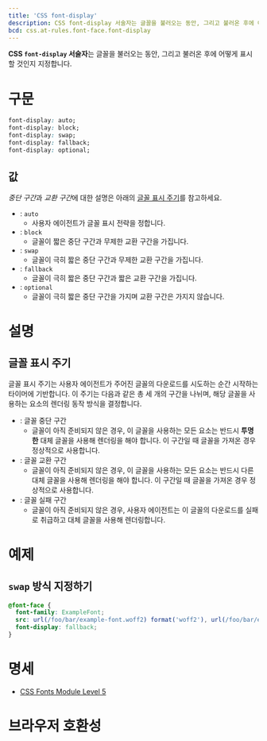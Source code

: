 ```yaml
---
title: 'CSS font-display'
description: CSS font-display 서술자는 글꼴을 불러오는 동안, 그리고 불러온 후에 어떻게 표시할 것인지 지정합니다.
bcd: css.at-rules.font-face.font-display
---
```


**CSS `font-display` 서술자**는 글꼴을 불러오는 동안, 그리고 불러온 후에 어떻게 표시할 것인지 지정합니다.

# 구문

```css
font-display: auto;
font-display: block;
font-display: swap;
font-display: fallback;
font-display: optional;
```

## 값

*중단 구간*과 *교환 구간*에 대한 설명은 아래의 [글꼴 표시 주기](#글꼴-표시-주기)를 참고하세요.

- : `auto`
  - 사용자 에이전트가 글꼴 표시 전략을 정합니다.
- : `block`
  - 글꼴이 짧은 중단 구간과 무제한 교환 구간을 가집니다.
- : `swap`
  - 글꼴이 극히 짧은 중단 구간과 무제한 교환 구간을 가집니다.
- : `fallback`
  - 글꼴이 극히 짧은 중단 구간과 짧은 교환 구간을 가집니다.
- : `optional`
  - 글꼴이 극히 짧은 중단 구간을 가지며 교환 구간은 가지지 않습니다.

# 설명

## 글꼴 표시 주기

글꼴 표시 주기는 사용자 에이전트가 주어진 글꼴의 다운로드를 시도하는 순간 시작하는 타이머에 기반합니다. 이 주기는 다음과 같은 총 세 개의 구간을 나뉘며, 해당 글꼴을 사용하는 요소의 렌더링 동작 방식을 결정합니다.

- : 글꼴 중단 구간
  - 글꼴이 아직 준비되지 않은 경우, 이 글꼴을 사용하는 모든 요소는 반드시 **투명한** 대체 글꼴을 사용해 렌더링을 해야 합니다. 이 구간일 때 글꼴을 가져온 경우 정상적으로 사용합니다.
- : 글꼴 교환 구간
  - 글꼴이 아직 준비되지 않은 경우, 이 글꼴을 사용하는 모든 요소는 반드시 다른 대체 글꼴을 사용해 렌더링을 해야 합니다. 이 구간일 때 글꼴을 가져온 경우 정상적으로 사용합니다.
- : 글꼴 실패 구간
  - 글꼴이 아직 준비되지 않은 경우, 사용자 에이전트는 이 글꼴의 다운로드를 실패로 취급하고 대체 글꼴을 사용해 렌더링합니다.

# 예제

## `swap` 방식 지정하기

```css
@font-face {
  font-family: ExampleFont;
  src: url(/foo/bar/example-font.woff2) format('woff2'), url(/foo/bar/example-font.woff) format('woff');
  font-display: fallback;
}
```

# 명세

- [CSS Fonts Module Level 5](https://drafts.csswg.org/css-fonts-4/#font-display-desc)

# 브라우저 호환성

<BrowserCompat data={props.bcd} />
